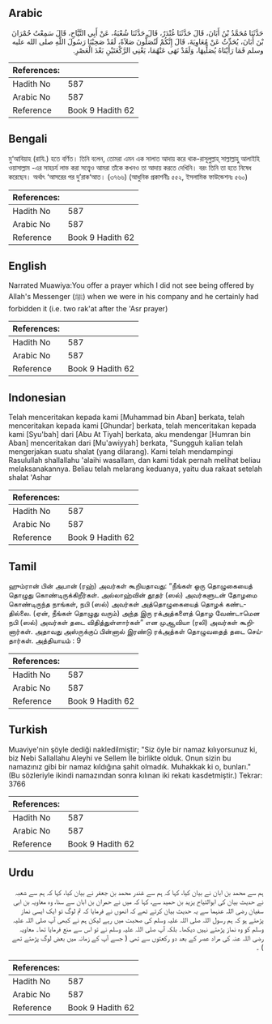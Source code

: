 ## Arabic


<div dir="rtl" lang="ar" style={{fontSize:'larger',backgroundColor:'#f8f9fa',padding:20}}>
حَدَّثَنَا مُحَمَّدُ بْنُ أَبَانَ، قَالَ حَدَّثَنَا غُنْدَرٌ، قَالَ حَدَّثَنَا شُعْبَةُ، عَنْ أَبِي التَّيَّاحِ، قَالَ سَمِعْتُ حُمْرَانَ بْنَ أَبَانَ، يُحَدِّثُ عَنْ مُعَاوِيَةَ، قَالَ إِنَّكُمْ لَتُصَلُّونَ صَلاَةً، لَقَدْ صَحِبْنَا رَسُولَ اللَّهِ صلى الله عليه وسلم فَمَا رَأَيْنَاهُ يُصَلِّيهَا، وَلَقَدْ نَهَى عَنْهُمَا، يَعْنِي الرَّكْعَتَيْنِ بَعْدَ الْعَصْرِ‏.‏
</div>
<div style={{backgroundColor:'#f8f9fa',padding:20, marginBottom: 10}}><table> <thead> <tr> <th>References:</th> <th></th> </tr> </thead> <tbody><tr><td>Hadith No</td><td>587</td></tr><tr><td>Arabic No</td><td>587</td></tr><tr><td>Reference</td><td>Book 9 Hadith 62</td></tr></tbody></table></div>

## Bengali


<div dir="ltr" lang="bn" style={{fontSize:'larger',backgroundColor:'#f8f9fa',padding:20}}>
মু‘আবিয়াহ (রাযি.) হতে বর্ণিত। তিনি বলেন, তোমরা এমন এক সালাত আদায় করে থাক-রাসূলুল্লাহ্ সাল্লাল্লাহু আলাইহি ওয়াসাল্লাম -এর সাহচর্য লাভ করা সত্ত্বেও আমরা তাঁকে কখনও তা আদায় করতে দেখিনি। বরং তিনি তা হতে নিষেধ করেছেন। অর্থাৎ ‘আসরের পর দু’রাক‘আত। (৩৭৬৬) (আধুনিক প্রকাশনীঃ ৫৫২, ইসলামিক ফাউন্ডেশনঃ ৫৬০)
</div>
<div style={{backgroundColor:'#f8f9fa',padding:20, marginBottom: 10}}><table> <thead> <tr> <th>References:</th> <th></th> </tr> </thead> <tbody><tr><td>Hadith No</td><td>587</td></tr><tr><td>Arabic No</td><td>587</td></tr><tr><td>Reference</td><td>Book 9 Hadith 62</td></tr></tbody></table></div>

## English


<div dir="ltr" lang="en" style={{fontSize:'larger',backgroundColor:'#f8f9fa',padding:20}}>
Narrated Muawiya:You offer a prayer which I did not see being offered by Allah's Messenger (ﷺ) when we were in his company and he certainly had forbidden it (i.e. two rak'at after the 'Asr prayer)
</div>
<div style={{backgroundColor:'#f8f9fa',padding:20, marginBottom: 10}}><table> <thead> <tr> <th>References:</th> <th></th> </tr> </thead> <tbody><tr><td>Hadith No</td><td>587</td></tr><tr><td>Arabic No</td><td>587</td></tr><tr><td>Reference</td><td>Book 9 Hadith 62</td></tr></tbody></table></div>

## Indonesian


<div dir="ltr" lang="id" style={{fontSize:'larger',backgroundColor:'#f8f9fa',padding:20}}>
Telah menceritakan kepada kami [Muhammad bin Aban] berkata, telah menceritakan kepada kami [Ghundar] berkata, telah menceritakan kepada kami [Syu'bah] dari [Abu At Tiyah] berkata, aku mendengar [Humran bin Aban] menceritakan dari [Mu'awiyyah] berkata, "Sungguh kalian telah mengerjakan suatu shalat (yang dilarang). Kami telah mendampingi Rasulullah shallallahu 'alaihi wasallam, dan kami tidak pernah melihat beliau melaksanakannya. Beliau telah melarang keduanya, yaitu dua rakaat setelah shalat 'Ashar
</div>
<div style={{backgroundColor:'#f8f9fa',padding:20, marginBottom: 10}}><table> <thead> <tr> <th>References:</th> <th></th> </tr> </thead> <tbody><tr><td>Hadith No</td><td>587</td></tr><tr><td>Arabic No</td><td>587</td></tr><tr><td>Reference</td><td>Book 9 Hadith 62</td></tr></tbody></table></div>

## Tamil


<div dir="ltr" lang="ta" style={{fontSize:'larger',backgroundColor:'#f8f9fa',padding:20}}>
ஹும்ரான் பின் அபான் (ரஹ்) அவர்கள் கூறியதாவது: “நீங்கள் ஒரு தொழுகையைத் தொழுது கொண்டிருக்கிறீர்கள். அல்லாஹ்வின் தூதர் (ஸல்) அவர்களுடன் தோழமை கொண்டிருந்த நாங்கள், நபி (ஸல்) அவர்கள் அத்தொழுகையைத் தொழக் கண்டதில்லை. (ஏன், நீங்கள் தொழுது வரும்) அந்த இரு ரக்அத்களைத் தொழ வேண்டாமென நபி (ஸல்) அவர்கள் தடை விதித்துள்ளார்கள்” என முஆவியா (ரலி) அவர்கள் கூறினார்கள். அதாவது அஸ்ருக்குப் பின்னால் இரண்டு ரக்அத்கள் தொழுவதைத் தடை செய்தார்கள். அத்தியாயம் : 9
</div>
<div style={{backgroundColor:'#f8f9fa',padding:20, marginBottom: 10}}><table> <thead> <tr> <th>References:</th> <th></th> </tr> </thead> <tbody><tr><td>Hadith No</td><td>587</td></tr><tr><td>Arabic No</td><td>587</td></tr><tr><td>Reference</td><td>Book 9 Hadith 62</td></tr></tbody></table></div>

## Turkish


<div dir="ltr" lang="tr" style={{fontSize:'larger',backgroundColor:'#f8f9fa',padding:20}}>
Muaviye'nin şöyle dediği nakledilmiştir; "Siz öyle bir namaz kılıyorsunuz ki, biz Nebi Sallallahu Aleyhi ve Sellem İle birlikte olduk. Onun sizin bu namazınız gibi bir namaz kıldığına şahit olmadık. Muhakkak ki o, bunları." (Bu sözleriyle ikindi namazından sonra kılınan iki rekatı kasdetmiştir.) Tekrar: 3766
</div>
<div style={{backgroundColor:'#f8f9fa',padding:20, marginBottom: 10}}><table> <thead> <tr> <th>References:</th> <th></th> </tr> </thead> <tbody><tr><td>Hadith No</td><td>587</td></tr><tr><td>Arabic No</td><td>587</td></tr><tr><td>Reference</td><td>Book 9 Hadith 62</td></tr></tbody></table></div>

## Urdu


<div dir="rtl" lang="ur" style={{fontSize:'larger',backgroundColor:'#f8f9fa',padding:20}}>
ہم سے محمد بن ابان نے بیان کیا، کہا کہ ہم سے غندر محمد بن جعفر نے بیان کیا، کہا کہ ہم سے شعبہ نے حدیث بیان کی ابوالتیاح یزید بن حمید سے، کہا کہ میں نے حمران بن ابان سے سنا، وہ معاویہ بن ابی سفیان رضی اللہ عنہما سے یہ حدیث بیان کرتے تھے کہ انھوں نے فرمایا کہ تم لوگ تو ایک ایسی نماز پڑھتے ہو کہ ہم رسول اللہ صلی اللہ علیہ وسلم کی صحبت میں رہے لیکن ہم نے کبھی آپ صلی اللہ علیہ وسلم کو وہ نماز پڑھتے نہیں دیکھا۔ بلکہ آپ صلی اللہ علیہ وسلم نے تو اس سے منع فرمایا تھا۔ معاویہ رضی اللہ عنہ کی مراد عصر کے بعد دو رکعتوں سے تھی ( جسے آپ کے زمانہ میں بعض لوگ پڑھتے تھے ) ۔
</div>
<div style={{backgroundColor:'#f8f9fa',padding:20, marginBottom: 10}}><table> <thead> <tr> <th>References:</th> <th></th> </tr> </thead> <tbody><tr><td>Hadith No</td><td>587</td></tr><tr><td>Arabic No</td><td>587</td></tr><tr><td>Reference</td><td>Book 9 Hadith 62</td></tr></tbody></table></div>